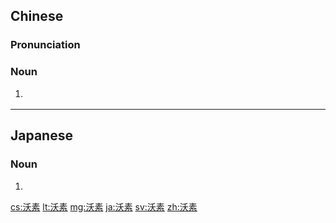 ==Chinese==
{{zh-forms}}

===Pronunciation===
{{zh-pron
|m=wòsù
|mn=ak-sò͘
|cat=n
}}

===Noun===
{{zh-noun}}

# {{lb|zh|chemistry|dated}} {{zh-alt-name|碘|[[iodine]]}}

----

==Japanese==
{{ja-kanjitab|よう|そ|yomi=o}}

===Noun===
{{ja-noun|ヨウそ}}

# {{alternative form of|ヨウ素|lang=ja}}

[[cs:沃素]]
[[lt:沃素]]
[[mg:沃素]]
[[ja:沃素]]
[[sv:沃素]]
[[zh:沃素]]